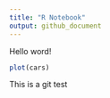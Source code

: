 ```yaml
---
title: "R Notebook"
output: github_document
---
```


Hello word!

```r
plot(cars)
```

This is a git test
